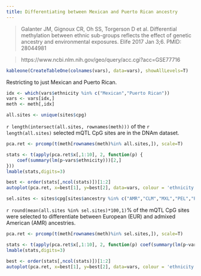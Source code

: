 ```yaml
---
title: Differentiating between Mexican and Puerto Rican ancestry
---
```


> Galanter JM, Gignoux CR, Oh SS, Torgerson D et al. Differential methylation between ethnic sub-groups reflects the effect of genetic ancestry and environmental exposures. Elife 2017 Jan 3;6. PMID: 28044981

> https://www.ncbi.nlm.nih.gov/geo/query/acc.cgi?acc=GSE77716

```r
kableone(CreateTableOne(colnames(vars), data=vars), showAllLevels=T)
```

Restricting to just Mexican and Puerto Rican.
```r
idx <- which(vars$ethnicity %in% c("Mexican","Puerto Rican"))
vars <- vars[idx,]
meth <- meth[,idx]
```

```r
all.sites <- unique(sites$cpg)
```

`r length(intersect(all.sites, rownames(meth)))`
of the `r length(all.sites)` 
selected mQTL CpG sites are in the DNAm dataset.

```r
pca.ret <- prcomp(t(meth[rownames(meth)%in% all.sites,]), scale=T)
```

```r
stats <- t(apply(pca.ret$x[,1:10], 2, function(p) {
    coef(summary(lm(p~vars$ethnicity)))[2,]
}))
lmable(stats,digits=3)
```

```r
best <- order(stats[,ncol(stats)])[1:2]
autoplot(pca.ret, x=best[1], y=best[2], data=vars, colour = 'ethnicity', title="all sites")
```

```r
sel.sites <- sites$cpg[sites$ancestry %in% c("AMR","CLM","MXL","PEL","PUR")]
```

`r round(mean(all.sites %in% sel.sites)*100,1)`%
of the mQTL CpG sites were selected to differentiate between
European (EUR) and admixed American (AMR) ancestries.

```r
pca.ret <- prcomp(t(meth[rownames(meth)%in% sel.sites,]), scale=T)
```

```r
stats <- t(apply(pca.ret$x[,1:10], 2, function(p) coef(summary(lm(p~vars$ethnicity)))[2,]))
lmable(stats,digits=3)
```

```r
best <- order(stats[,ncol(stats)])[1:2]
autoplot(pca.ret, x=best[1], y=best[2], data=vars, colour = 'ethnicity', title="selected sites")
```

